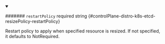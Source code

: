 
<details className="config-field" data-expandable="false" open>
<summary>

####### `restartPolicy` <span className="config-field-required" data-required="false">required</span> <span className="config-field-type">string</span> <span className="config-field-default"></span> <span className="config-field-enum"></span> {#controlPlane-distro-k8s-etcd-resizePolicy-restartPolicy}

Restart policy to apply when specified resource is resized.
If not specified, it defaults to NotRequired.

</summary>



</details>
